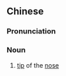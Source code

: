 {{also|鼻准}}
==Chinese==
{{zh-forms|s=鼻准}}

===Pronunciation===
{{zh-pron
|m=bízhǔn
|cat=n
}}

===Noun===
{{zh-noun}}

# [[tip]] of the [[nose]]